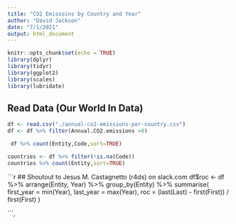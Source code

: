 ```yaml
---
title: "CO2 Emissoins by Country and Year"
author: "David Jackson"
date: "7/1/2021"
output: html_document
---
```


```r
knitr::opts_chunk$set(echo = TRUE)
library(dplyr)
library(tidyr)
library(ggplot2)
library(scales)
library(lubridate)
```

## Read Data (Our World In Data)

```r
df <- read.csv("./annual-co2-emissions-per-country.csv") 
df <- df %>% filter(Annual.CO2.emissions >0)
```
```r
 df %>% count(Entity,Code,sort=TRUE)
```

```r
countries <- df %>% filter(!is.na(Code)) 
countries %>% count(Entity,sort=TRUE)
```
```r
## Shoutout to Jesus M. Castagnetto (r4ds) on slack.com
df$roc <- df %>%
  arrange(Entity, Year) %>%
  group_by(Entity) %>%
  summarise(
    first_year = min(Year),
    last_year = max(Year),
    roc = (last(Last) - first(First)) / first(First)
  )
                    
```,

